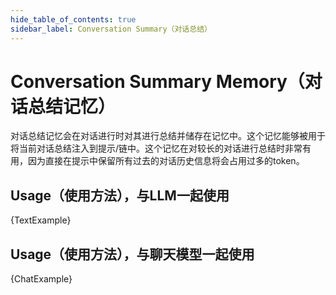```yaml
---
hide_table_of_contents: true
sidebar_label: Conversation Summary（对话总结）
---
```






# Conversation Summary Memory（对话总结记忆）


对话总结记忆会在对话进行时对其进行总结并储存在记忆中。这个记忆能够被用于将当前对话总结注入到提示/链中。这个记忆在对较长的对话进行总结时非常有用，因为直接在提示中保留所有过去的对话历史信息将会占用过多的token。


## Usage（使用方法），与LLM一起使用





<CodeBlock language="typescript">{TextExample}</CodeBlock>



## Usage（使用方法），与聊天模型一起使用





<CodeBlock language="typescript">{ChatExample}</CodeBlock>

